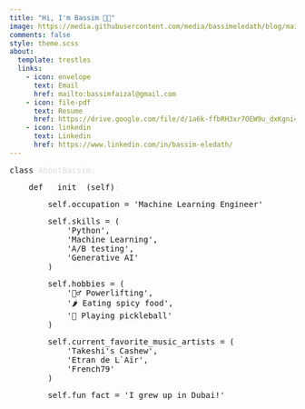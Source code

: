 ```yaml
---
title: "Hi, I'm Bassim 👋🏾"
image: https://media.githubusercontent.com/media/bassimeledath/blog/main/project_gifs/profile_animation.gif
comments: false
style: theme.scss
about:
  template: trestles
  links:
    - icon: envelope
      text: Email
      href: mailto:bassimfaizal@gmail.com
    - icon: file-pdf
      text: Resume
      href: https://drive.google.com/file/d/1a6k-ffbRH3xr7OEW9u_dxKgni4U2YK65/view?usp=sharing
    - icon: linkedin
      text: Linkedin
      href: https://www.linkedin.com/in/bassim-eledath/
---
```


::: {#ide-style}
<pre class="class-name"><span class="keyword">class</span> <span style="color: #dcdcdc;">AboutBassim: </span></pre>
<pre class="attribute"><span class="keyword">    def</span> __init__<span class="braces">(</span>self<span class="braces">)</span><span style="color: #dcdcdc;">:</span></pre>
<pre class="attribute">        <span class="keyword">self</span>.occupation = <span class="value">'Machine Learning Engineer'</span></pre>
<pre class="attribute">        <span class="keyword">self</span>.skills = <span class="braces">(</span><span class="value">
            'Python',
            'Machine Learning',
            'A/B testing',
            'Generative AI'
        </span><span class="braces">)</span></pre>
<pre class="attribute">        <span class="keyword">self</span>.hobbies = <span class="braces">(</span><span class="value">
            '🏋️‍♂️ Powerlifting',
            '🌶️ Eating spicy food',
            '🏓 Playing pickleball'
        </span><span class="braces">)</span></pre>
<pre class="attribute">        <span class="keyword">self</span>.current_favorite_music_artists = <span class="braces">(</span><span class="value">
            'Takeshi's Cashew',
            'Etran de L`Aïr',
            'French79'
        </span><span class="braces">)</span></pre>
<pre class="attribute">        <span class="keyword">self</span>.fun_fact = <span class="value">'I grew up in Dubai!'</span></pre>
:::







